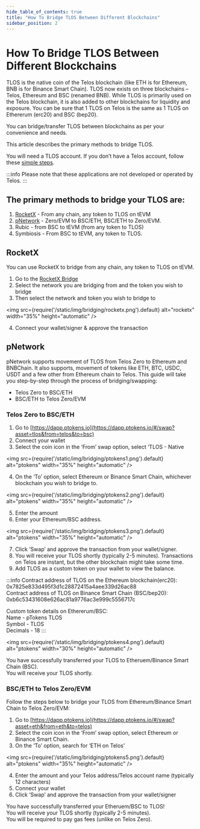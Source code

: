 ---
hide_table_of_contents: true
title: "How To Bridge TLOS Between Different Blockchains"
sidebar_position: 2
---

# How To Bridge TLOS Between Different Blockchains

TLOS is the native coin of the Telos blockchain (like ETH is for Ethereum, BNB is for Binance Smart Chain). TLOS now exists on three blockchains – Telos, Ethereum and BSC (renamed BNB). While TLOS is primarily used on the Telos blockchain, it is also added to other blockchains for liquidity and exposure. You can be sure that 1 TLOS on Telos is the same as 1 TLOS on Ethererum (erc20) and BSC (bep20). 

You can bridge/transfer TLOS between blockchains as per your convenience and needs.

This article describes the primary methods to bridge TLOS. 

You will need a TLOS account. If you don’t have a Telos account, follow these [simple steps](./make-account-replace-link).

:::info
Please note that these applications are not developed or operated by Telos.
:::

## The primary methods to bridge your TLOS are:

1. [RocketX](#rocketx) - From any chain, any token to TLOS on tEVM
2. [pNetwork](#pnetwork) - Zero/EVM to BSC/ETH, BSC/ETH to Zero/EVM.
3. Rubic - from BSC to tEVM (from any token to TLOS)
4. Symbiosis - From BSC to tEVM, any token to TLOS.

## RocketX

You can use RocketX to bridge from any chain, any token to TLOS on tEVM.

1. Go to the [RocketX Bridge](https://app.rocketx.exchange/swap/ETHEREUM.telos/TELOSEVM.telos/100?from=Telos&to=Telos&ref=lkBJrO3y)
2. Select the network you are bridging from and the token you wish to bridge
3. Then select the network and token you wish to bridge to

<img
    src={require('/static/img/bridging/rocketx.png').default}
    alt="rocketx"
    width="35%"
    height="automatic"
/>

4. Connect your wallet/signer & approve the transaction

## pNetwork

pNetwork supports movement of TLOS from Telos Zero to Ethereum and BNBChain.
It also supports, movement of tokens like ETH, BTC, USDC, USDT and a few other from Ethereum chain to Telos.
This guide will take you step-by-step through the process of bridging/swapping:

- Telos Zero to BSC/ETH
- BSC/ETH to Telos Zero/EVM

### Telos Zero to BSC/ETH

1. Go to [https://dapp.ptokens.io](https://dapp.ptokens.io/#/swap?asset=tlos&from=telos&to=bsc)
2. Connect your wallet
3. Select the coin icon in the ‘From’ swap option, select ‘TLOS - Native

<img
    src={require('/static/img/bridging/ptokens1.png').default}
    alt="ptokens"
    width="35%"
    height="automatic"
/>

4. On the ‘To’ option, select Ethereum or Binance Smart Chain, whichever blockchain you wish to bridge to.

<img
    src={require('/static/img/bridging/ptokens2.png').default}
    alt="ptokens"
    width="35%"
    height="automatic"
/>

5. Enter the amount
6. Enter your Ethereum/BSC address.

<img
    src={require('/static/img/bridging/ptokens3.png').default}
    alt="ptokens"
    width="35%"
    height="automatic"
/>

7. Click ‘Swap’ and approve the transaction from your wallet/signer.
8. You will receive your TLOS shortly (typically 2-5 minutes). Transactions on Telos are instant, but the other blockchain might take some time.
9. Add TLOS as a custom token on your wallet to view the balance.

:::info
Contract address of TLOS on the Ethereum blockchain(erc20):  
0x7825e833d495f3d1c28872415a4aee339d26ac88  
Contract address of TLOS on Binance Smart Chain (BSC/bep20):  
0xb6c53431608e626ac81a9776ac3e999c5556717c 
   
Custom token details on Ethererum/BSC:  
Name - pTokens TLOS  
Symbol - TLOS  
Decimals - 18
:::

<img
    src={require('/static/img/bridging/ptokens4.png').default}
    alt="ptokens"
    width="30%"
    height="automatic"
/>

You have successfully transferred your TLOS to Etheruem/Binance Smart Chain (BSC).  
You will receive your TLOS shortly.

### BSC/ETH to Telos Zero/EVM

Follow the steps below to bridge your TLOS from Ethereum/Binance Smart Chain to Telos Zero/EVM:

1. Go to [https://dapp.ptokens.io](https://dapp.ptokens.io/#/swap?asset=eth&from=eth&to=telos)
2. Select the coin icon in the ‘From’ swap option, select Ethereum or Binance Smart Chain. 
3. On the ‘To’ option, search for ‘ETH on Telos’

<img
    src={require('/static/img/bridging/ptokens5.png').default}
    alt="ptokens"
    width="35%"
    height="automatic"
/>

4. Enter the amount and your Telos address/Telos account name (typically 12 characters)
5. Connect your wallet
6. Click ‘Swap’ and approve the transaction from your wallet/signer  

You have successfully transferred your Etheruem/BSC to TLOS!  
You will receive your TLOS shortly (typically 2-5 minutes).  
You will be required to pay gas fees (unlike on Telos Zero).    

